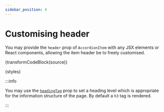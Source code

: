 ```yaml
---
sidebar_position: 4
---
```



# Customising header

You may provide the `header` prop of `AccordionItem` with any JSX elements or React
components, allowing the item header be to freely customised.

<CustomisingHeader />

<CodeBlock language="jsx">{transformCodeBlock(source)}</CodeBlock>

<CodeBlock language="css" title="styles.module.css">
  {styles}
</CodeBlock>

:::info

You may use the
[`headingTag`](https://github.com/szhsin/react-accordion/blob/2314e7131613cf8f776ed7f6995d9041871c2a43/types/components/AccordionItem.d.ts#L11)
prop to set a heading level which is appropriate for the information structure of the
page. By default a `h3` tag is rendered.

:::
